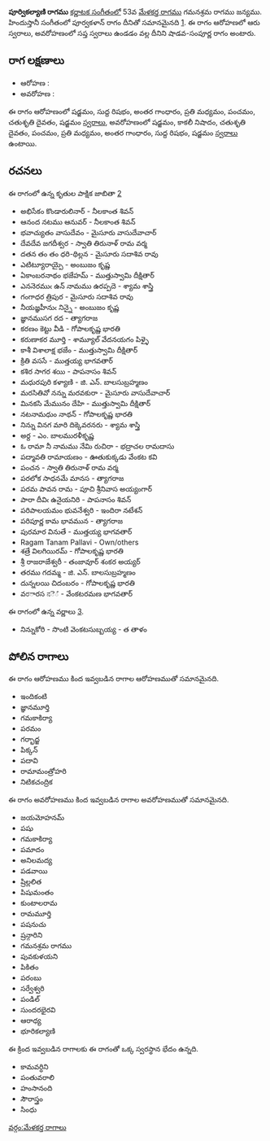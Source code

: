 {{Infobox ragam
	| name          	= పూర్వికల్యాణి
	| synonym	    	= 
	| mela          	= 
	| chakra        	= 
	| janaka        	= 
	| type          	= శాడవ-సంపూర్ణ
	| arohanam      	= {{svaraC|S|R1|G3|M2|P|D2|S'}} 
	| avarohanam    	= {{svaraC|S'|N3|D2|P|M2|G3|R1|S}}
	| jeeva         	=
	| chhaya        	=
	| nyasa         	=
	| vishesha      	= 
	| equivalent  		= పూర్వకళాన్
}}
{{కర్ణాటక సంగీత రాగాలు}}
'''పూర్వికల్యాణి రాగము''' [[కర్ణాటక సంగీతం]]లో 53వ [[మేళకర్త రాగము]] గమనశ్రమ రాగము జన్యము.  హిందుస్తానీ సంగీతంలో పూర్వకళాన్ రాగం దీనితో సమానమైనది [https://karnatik.com/hcragatable.shtml]. ఈ రాగం ఆరోహణలో ఆరు స్వరాలు, అవరోహణంలో సప్త స్వరాలు ఉండడం వల్ల దీనిని షాడవ-సంపూర్ణ రాగం అంటారు.


==రాగ లక్షణాలు==


* ఆరోహణ : {{svaraC|S|R1|G3|M2|P|D2|S'}} 
* అవరోహణ : {{svaraC|S'|N3|D2|P|M2|G3|R1|S}}

ఈ రాగం ఆరోహణంలో షడ్జమం, సుద్ద రిషభం, అంతర గాంధారం, ప్రతి మధ్యమం, పంచమం, చతుశృతి దైవతం, షడ్జమం [[స్వరాలు]], అవరోహణంలో షడ్జమం, కాకలీ నిషాదం, చతుశృతి దైవతం, పంచమం, ప్రతి మధ్యమం, అంతర గాంధారం, సుద్ద రిషభం, షడ్జమం [[స్వరాలు]] ఉంటాయి.

==రచనలు==
ఈ రాగంలో ఉన్న కృతుల పాక్షిక జాబితా [https://github.com/ssrihari/ragavardhini/blob/master/ragas/kritis.psv]
* అభిసేకం కొండారులినార్ - నీలకాంత శివన్
* ఆనంద నటము ఆనువర్ - నీలకాంత శివన్
* భవాచ్యుతం వాసుదేవం - మైసూరు వాసుదేవాచార్
* దేవదేవ జగదీశ్వర - స్వాతి తిరునాళ్ రామ వర్మ
* దతన తం తం ధరి-థిల్లన - మైసూరు సదాశివ రావు
* ఎటిట్యూరాయ్పై - అంబుజం కృష్ణ
* ఏకాంబరనాథం భజేహమ్ - ముత్తుస్వామి దీక్షితార్
* ఎననెరముఁ ఉన్ నామము ఉరప్పదె - శ్యామ శాస్త్రి
* గంగాధర త్రిపుర - మైసూరు సదాశివ రావు
* నీయజ్ఞహీనుఁ నిన్నై - అంబుజం కృష్ణ
* జ్ఞానముసగ రద - త్యాగరాజ
* కరణం కెట్టు వీడి - గోపాలకృష్ణ భారతి
* కరుణాకర మూర్తి - శామ్యూల్ వేదనయగం పిళ్ళై
* కాశీ విశాలాక్ష భజేం - ముత్తుస్వామి దీక్షితార్
* క్రితి వససే - ముత్తయ్య భాగవతార్
* కశిర సాగర శయి - పాపనాసం శివన్
* మధురపురి కళ్యాణి - జి. ఎన్. బాలసుబ్రహ్మణం
* మరసితివో నన్ను మరవకురా - మైసూరు వాసుదేవాచార్
* మినకసి మేమునం దేహి - ముత్తుస్వామి దీక్షితార్
* నటనామధుం నాథన్ - గోపాలకృష్ణ భారతి
* నిన్ను వినగ మారి దిక్కెవరనరు - శ్యామ శాస్త్రి
* అర్ద - ఎం. బాలమురళీకృష్ణ
* ఓ రామా నీ నామము నేమి రుచిరా - భద్రాచల రామదాసు
* పద్మావతి రామాయణం - ఊతుకుక్కడు వేంకట కవి
* పంచన - స్వాతి తిరునాళ్ రామ వర్మ
* పరలోక సాధనమే మానస - త్యాగరాజ
* పరమ పావన రామ - పూచి శ్రీనివాస అయ్యంగార్
* పారా దీవిఁ ఉనైయనిరి - పాపనాసం శివన్
* పరిపాలయమం భువనేశ్వరి - ఇందిరా నటేశన్
* పరిపూర్ణ కామ భావమున - త్యాగరాజ
* పురమార వినుతే - ముత్తయ్య భాగవతార్
* Ragam Tanam Pallavi - Own/others
* శత్రే విలగియిరమ్ - గోపాలకృష్ణ భారతి
* శ్రీ రాజరాజేశ్వరీ - తంజావూర్ శంకర అయ్యర్
* తరము గదమ్మ - జి. ఎన్. బాలసుబ్రహ్మణం
* దున్నలయి చిదంబరం - గోపాలకృష్ణ భారతి
* వರారస ನెౕ - వేంకటరమణ భాగవతార్

ఈ రాగంలో ఉన్న వర్ణాలు [http://www.carnatica.in/kriti/varnamlist.htm].
* నిన్నుకోరి - సొంటి వెంకటసుబ్బయ్య - త తాళం




==పోలిన రాగాలు==
ఈ రాగం ఆరోహణము కింద ఇవ్వబడిన రాగాల ఆరోహణముతో సమానమైనది.
* ఇందికంటి
* జ్ఞానమూర్తి
* గమకాకిర్యా
* పరమం
* గర్భాద్జ
* పిక్కన్
* పదావి
* రామామంత్రోహరి
* నిటికచంద్రిక

ఈ రాగం అవరోహణము కింద ఇవ్వబడిన రాగాల అవరోహణముతో సమానమైనది.
* జయమోహనమ్
* పషు
* గమకాకిర్యా
* పమాదం
* అనిలమద్య
* పడవాయి
* ష్రిల్లలిత
* పిషుమంతం
* కుంటాలరామ
* రామమూర్తి
* పషనుచు
* ష్రన్గారిని
* గమనశ్రమ రాగము
* పువకుళయని
* పికితం
* పరంబు
* సర్వేశ్వరి
* పండిల్
* సుందరభైరవి
* ఆరాధ్య
* భూరికల్యాణి

ఈ క్రింద ఇవ్వబడిన రాగాలకు ఈ రాగంతో ఒక్క స్వరస్థాన భేదం ఉన్నది.
* కామవర్ధిని
* పంతువరాలి
* హంసానంది
* సౌరాస్త్రం
* సింధు



[[వర్గం:మేళకర్త రాగాలు]]